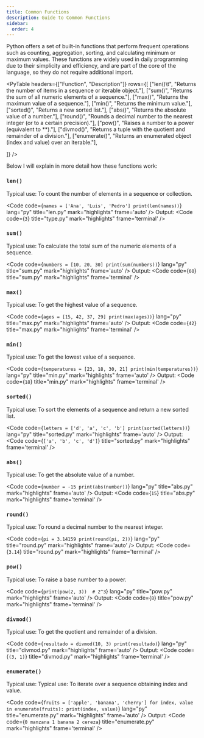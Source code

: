 ```yaml
---
title: Common Functions
description: Guide to Common Functions
sidebar:
  order: 4
---
```



Python offers a set of built-in functions that perform frequent operations such as counting, aggregation, sorting, and calculating minimum or maximum values. These functions are widely used in daily programming due to their simplicity and efficiency, and are part of the core of the language, so they do not require additional import.

<PyTable
  headers={["Function", "Description"]}
  rows={[
    ["len()\t", "Returns the number of items in a sequence or iterable object."],
    ["sum()", "Returns the sum of all numeric elements of a sequence."],
    ["max()", "Returns the maximum value of a sequence."],
    ["min()", "Returns the minimum value."],
    ["sorted()", "Returns a new sorted list."],
    ["abs()", "Returns the absolute value of a number."],
    ["round()", "Rounds a decimal number to the nearest integer (or to a certain precision)."],
    ["pow()", "Raises a number to a power (equivalent to **)."],
    ["divmod()", "Returns a tuple with the quotient and remainder of a division."],
    ["enumerate()", "Returns an enumerated object (index and value) over an iterable."],

  ]}
/>

Below I will explain in more detail how these functions work:

### `len()`

 Typical use: To count the number of elements in a sequence or collection.

<Code
code={`
names = ['Ana', 'Luis', 'Pedro']
print(len(names))
`}
lang="py"
title="len.py"
mark="highlights"
frame='auto' />
Output:
<Code
code={`
3
`}
title="type.py"
mark="highlights"
frame='terminal' />

### `sum()`

Typical use: To calculate the total sum of the numeric elements of a sequence.

<Code
code={`
numbers = [10, 20, 30]
print(sum(numbers))
`}
lang="py"
title="sum.py"
mark="highlights"
frame='auto' />
Output:
<Code
code={`
60
`}
title="sum.py"
mark="highlights"
frame='terminal' />

### `max()`

Typical use: To get the highest value of a sequence.

<Code
code={`
ages = [15, 42, 37, 29]
print(max(ages))
`}
lang="py"
title="max.py"
mark="highlights"
frame='auto' />
Output:
<Code
code={`
42
`}
title="max.py"
mark="highlights"
frame='terminal' />
### `min()`

Typical use: To get the lowest value of a sequence.

<Code
code={`
temperatures = [23, 18, 30, 21]
print(min(temperatures))
`}
lang="py"
title="min.py"
mark="highlights"
frame='auto' />
Output:
<Code
code={`
18
`}
title="min.py"
mark="highlights"
frame='terminal' />

### `sorted()`

Typical use: To sort the elements of a sequence and return a new sorted list.

<Code
code={`
letters = ['d', 'a', 'c', 'b']
print(sorted(letters))
`}
lang="py"
title="sorted.py"
mark="highlights"
frame='auto' />
Output:
<Code
code={`
['a', 'b', 'c', 'd']
`}
title="sorted.py"
mark="highlights"
frame='terminal' />

### `abs()`

Typical use: To get the absolute value of a number.

<Code
code={`
number = -15
print(abs(number))
`}
lang="py"
title="abs.py"
mark="highlights"
frame='auto' />
Output:
<Code
code={`
15
`}
title="abs.py"
mark="highlights"
frame='terminal' />

### `round()`

Typical use: To round a decimal number to the nearest integer.

<Code
code={`
pi = 3.14159
print(round(pi, 2))
`}
lang="py"
title="round.py"
mark="highlights"
frame='auto' />
Output:
<Code
code={`
3.14
`}
title="round.py"
mark="highlights"
frame='terminal' />

### `pow()`

Typical use: To raise a base number to a power.

<Code
code={`
print(pow(2, 3))  # 2^3
`}
lang="py"
title="pow.py"
mark="highlights"
frame='auto' />
Output:
<Code
code={`
8
`}
title="pow.py"
mark="highlights"
frame='terminal' />

### `divmod()`

Typical use: To get the quotient and remainder of a division.

<Code
code={`
resultado = divmod(10, 3)
print(resultado)
`}
lang="py"
title="divmod.py"
mark="highlights"
frame='auto' />
Output:
<Code
code={`
(3, 1)
`}
title="divmod.py"
mark="highlights"
frame='terminal' />

### `enumerate()`

Typical use: Typical use: To iterate over a sequence obtaining index and value.

<Code
code={`
fruits = ['apple', 'banana', 'cherry']
for index, value in enumerate(fruits):
    print(index, value)
`}
lang="py"
title="enumerate.py"
mark="highlights"
frame='auto' />
Output:
<Code
code={`
0 manzana
1 banana
2 cereza
`}
title="enumerate.py"
mark="highlights"
frame='terminal' />
